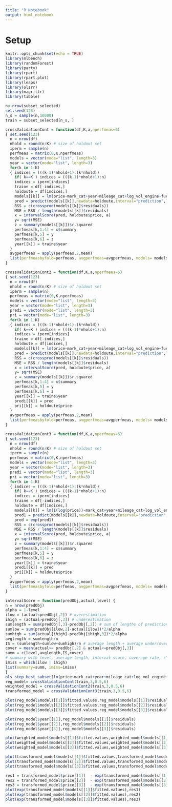```yaml
---
title: "R Notebook"
output: html_notebook
---
```

# Setup
```r
knitr::opts_chunk$set(echo = TRUE)
library(mlbench)
library(randomForest)
library(party)
library(rpart)
library(rpart.plot)
library(leaps)
library(olsrr)
library(magrittr)
library(tibble)
```

```r
n<-nrow(subset_selected)
set.seed(123)
n_s = sample(n,10000)
train = subset_selected[n_s, ]
```


```r
crossValidationCont = function(df,K,a,nperfmeas=6)
{ set.seed(123)
  n = nrow(df)
  nhold = round(n/K) # size of holdout set 
  iperm = sample(n)
  perfmeas = matrix(0,K,nperfmeas)  
  models = vector(mode="list", length=3)
  year = vector(mode="list", length=3)
  for(k in 1:K)
  { indices = (((k-1)*nhold+1):(k*nhold))
    if( k==K ) indices = (((k-1)*nhold+1):n)
    indices = iperm[indices]
    traine = df[-indices,]
    holdoute = df[indices,]
    models[[k]] = lm(price~mark_cat+year+mileage_cat+log_vol_engine+fuel+car_type,data=traine)
    pred = predict(models[[k]],newdata=holdoute,interval="prediction",level=a)
    RSS = c(crossprod(models[[k]]$residuals))
    MSE = RSS / length(models[[k]]$residuals)
    x = intervalScore(pred, holdoute$price, a)
    y= sqrt(MSE)
    z = summary(models[[k]])$r.squared
    perfmeas[k,1:4] = x$summary
    perfmeas[k,5] = y
    perfmeas[k,6] = z
    year[[k]] = traine$year
  }
  avgperfmeas = apply(perfmeas,2,mean)
  list(perfmeasbyfold=perfmeas, avgperfmeas=avgperfmeas, models= models, year= year)
}
```

```r
crossValidationCont2 = function(df,K,a,nperfmeas=6)
{ set.seed(123)
  n = nrow(df)
  nhold = round(n/K) # size of holdout set 
  iperm = sample(n)
  perfmeas = matrix(0,K,nperfmeas)  
  models = vector(mode="list", length=3)
  year = vector(mode="list", length=3)
  predi = vector(mode="list", length=3)
  pri = vector(mode="list", length=3)
  for(k in 1:K)
  { indices = (((k-1)*nhold+1):(k*nhold))
    if( k==K ) indices = (((k-1)*nhold+1):n)
    indices = iperm[indices]
    traine = df[-indices,]
    holdoute = df[indices,]
    models[[k]] = lm(price~mark_cat+year+mileage_cat+log_vol_engine+fuel+car_type,data=traine, weights = 1/(traine$year)^2)
    pred = predict(models[[k]],newdata=holdoute,interval="prediction",level=a, weights = 1/(holdoute$year)^2)
    RSS = c(crossprod(models[[k]]$residuals))
    MSE = RSS / length(models[[k]]$residuals)
    x = intervalScore(pred, holdoute$price, a)
    y= sqrt(MSE)
    z = summary(models[[k]])$r.squared
    perfmeas[k,1:4] = x$summary
    perfmeas[k,5] = y
    perfmeas[k,6] = z
    year[[k]] = traine$year
    predi[[k]] = pred
    pri[[k]] = holdoute$price
  }
  avgperfmeas = apply(perfmeas,2,mean)
  list(perfmeasbyfold=perfmeas, avgperfmeas=avgperfmeas, models= models, year= year, pred = predi, price = pri)
}
```

```r
crossValidationCont3 = function(df,K,a,nperfmeas=6)
{ set.seed(123)
  n = nrow(df)
  nhold = round(n/K) # size of holdout set 
  iperm = sample(n)
  perfmeas = matrix(0,K,nperfmeas)  
  models = vector(mode="list", length=3)
  year = vector(mode="list", length=3)
  predi = vector(mode="list", length=3)
  pri = vector(mode="list", length=3)
  for(k in 1:K)
  { indices = (((k-1)*nhold+1):(k*nhold))
    if( k==K ) indices = (((k-1)*nhold+1):n)
    indices = iperm[indices]
    traine = df[-indices,]
    holdoute = df[indices,]
    models[[k]] = lm(I(log(price))~mark_cat+year+mileage_cat+log_vol_engine+fuel+car_type,data=traine)
    pred1 = predict(models[[k]],newdata=holdoute,interval="prediction",level=a)
    pred = exp(pred1)
    RSS = c(crossprod(models[[k]]$residuals))
    MSE = RSS / length(models[[k]]$residuals)
    x = intervalScore(pred, holdoute$price, a)
    y= sqrt(MSE)
    z = summary(models[[k]])$r.squared
    perfmeas[k,1:4] = x$summary
    perfmeas[k,5] = y
    perfmeas[k,6] = z
    year[[k]] = traine$year
    predi[[k]] = pred
    pri[[k]] = holdoute$price
  }
  avgperfmeas = apply(perfmeas,2,mean)
  list(perfmeasbyfold=perfmeas, avgperfmeas=avgperfmeas, models= models, year= year, pred = predi, price = pri)
}
```

```r
intervalScore = function(predObj,actual,level) { 
n = nrow(predObj)
alpha = 1-level
ilow = (actual<predObj[,2]) # overestimation
ihigh = (actual>predObj[,3]) # underestimation
sumlength = sum(predObj[,3]-predObj[,2]) # sum of lengths of prediction intervals 
sumlow = sum(predObj[ilow,2]-actual[ilow])*2/alpha
sumhigh = sum(actual[ihigh]-predObj[ihigh,3])*2/alpha
avglength = sumlength/n
IS = (sumlength+sumlow+sumhigh)/n # average length + average under/over penalties 
cover = mean(actual>= predObj[,2] & actual<=predObj[,3])
summ = c(level,avglength,IS,cover)
# summary with level, average length, interval score, coverage rate, r^2, rmse
imiss = which(ilow | ihigh)
list(summary=summ, imiss=imiss)
}
ols_step_best_subset(lm(price~mark_cat+year+mileage_cat+log_vol_engine+fuel+car_type+gdpc,data=train))
reg_model= crossValidationCont(train,3,0.5,6)
weighted_model = crossValidationCont2(train,3,0.5,6)
transformed_model = crossValidationCont3(train,3,0.5,6)
```

```r
plot(reg_model$models[[1]]$fitted.values,reg_model$models[[1]]$residuals)
plot(reg_model$models[[2]]$fitted.values,reg_model$models[[2]]$residuals)
plot(reg_model$models[[3]]$fitted.values,reg_model$models[[3]]$residuals)
```

```r
plot(reg_model$year[[1]],reg_model$models[[1]]$residuals)
plot(reg_model$year[[2]],reg_model$models[[2]]$residuals)
plot(reg_model$year[[3]],reg_model$models[[3]]$residuals)
```

```r
plot(weighted_model$models[[1]]$fitted.values,weighted_model$models[[1]]$residuals)
plot(weighted_model$models[[2]]$fitted.values,weighted_model$models[[2]]$residuals)
plot(weighted_model$models[[3]]$fitted.values,weighted_model$models[[3]]$residuals)
```
```r
plot(transformed_model$models[[1]]$fitted.values,transformed_model$models[[1]]$residuals)
plot(transformed_model$models[[2]]$fitted.values,transformed_model$models[[2]]$residuals)
plot(transformed_model$models[[3]]$fitted.values,transformed_model$models[[3]]$residuals)
```

```r
res1 = transformed_model$price[[1]]  - exp(transformed_model$models[[1]]$fitted.values)
res2 = transformed_model$price[[2]]  - exp(transformed_model$models[[2]]$fitted.values)
res3 = transformed_model$price[[3]]  - exp(transformed_model$models[[3]]$fitted.values)
plot(exp(transformed_model$models[[1]]$fitted.values),res1)
plot(exp(transformed_model$models[[2]]$fitted.values),res2)
plot(exp(transformed_model$models[[3]]$fitted.values),res3)
```